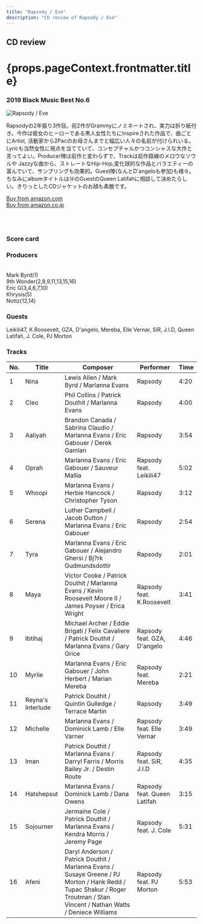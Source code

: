 ```yaml
---
title: "Rapsody / Eve"
description: "CD review of Rapsody / Eve"
---
```



<h2>CD review</h2>
<h1 className="h1--no--margin">{props.pageContext.frontmatter.title}</h1>
<h3><Link to="/best50/2019/">2019 Black Music Best No.6</Link></h3>

<Row  className="image-card-group">
	<Column colMd={"4"} colLg={"4"} noGutterMdLeft="">
       <ImageCard>

![Rapsody / Eve](../../images/cd/rapsody2L.jpg) 

</ImageCard>
	</Column>
	<Column colMd={"8"} colLg={"8"} noGutterMdLeft="">
	<p>
	Rapsodyの2年振り3作目。前2作がGrammyにノミネートされ、実力は折り紙付き。今作は彼女のヒーローである黒人女性たちにInspireされた作品で、曲ごとにArtist, 活動家から2Pacのお母さんまでと幅広い人々の名前が付けられいる。Lyricも当然女性に視点を当てていて、コンセプチャルかつコンシャスな大作と言ってよい。Producer陣は前作と変わらずで、Trackは前作路線のメロウなソウルや Jazzyな曲から、ストレートなHip-Hop,変化球的な作品とバラエティーの富んでいて、サンプリングも効果的。Guest陣(なんとD'angeloも参加)も様々。ちなみにalbumタイトルは⑭のGuestのQueen Latifahに相談して決めたらしい。きりっとしたCDジャケットのお顔も素敵です。
	</p>
	<a href="https://amzn.to/2TUEgZ3">Buy from amazon.com</a>
	<br/>  
	<a href="https://amzn.to/3esCjuW">Buy from amazon.co.jp</a>
	<br/>
	<a style="display:inline-block;overflow:hidden;background:url(https://linkmaker.itunes.apple.com/ja-jp/lockup.svg?releaseDate=2019-08-23&kind=album&bubble=apple_music&style=mono-black) no-repeat;width:180px;height:45px;" href="https://geo.music.apple.com/jp/album/eve/1476020071?mt=1&app=music&ls=1&at=11lcug"></a>
	<a style="display:inline-block;overflow:hidden;background:url(https://linkmaker.itunes.apple.com/ja-jp/badge-lrg.svg?releaseDate=2019-08-23&kind=album&bubble=itunes_music) no-repeat;width:140px;height:45px;" href="https://geo.music.apple.com/jp/album/eve/1476020071?app=itunes&at=11lcug"></a>
	</Column>
</Row>
<Row >
	<Column colMd={"4"} colLg={"4"} noGutterMdLeft="">
<div>
    <h3>Score card</h3>
	<SliderJS1 value="4" />
    <SliderJS2 value="2" />
	<SliderJS3 value="1" />
    <SliderJS4 value="9" />
</div>
</Column>
<Column colMd={"8"} colLg={"8"} noGutterMdLeft="">
<div>
<h3>Producers</h3>
<p>
<br/>Mark Byrd(1)
<br/>9th Wonder(2,8,9,11,13,15,16)
<br/>Eric G(3,4,6,7,10)
<br/>Khrysis(5)
<br/>Nottz(12,14)
</p>
<h3>Guests</h3>
<p>
Leikili47, K.Roosevelt, GZA, D'angelo, Mereba, Elle Vernar, SiR, J.I.D, Queen Latifah, J. Cole, PJ Morton
</p>
</div>
</Column>
</Row>

<h3>Tracks</h3>

| No. |	Title	          |	Composer	                                                                                                                                                                |	Performer	              |	Time |
| --- |	----------------- |	---------------------------------------------------------------------------------------------------------------------------------------------------------------------------	| --------------------------- |	---- |
| 1	  |	Nina	          |	Lewis Allen / Mark Byrd / Marlanna Evans	                                                                                                                                | Rapsody                     |	4:20 |
| 2	  |	Cleo	          |	Phil Collins / Patrick Douthit / Marlanna Evans	                                                                                                                            | Rapsody                     |	4:00 |
| 3	  |	Aaliyah	          |	Brandon Canada / Sabrina Claudio / Marlanna Evans / Eric Gabouer / Derek Gamlan	                                                                                            | Rapsody                     |	3:54 |
| 4	  |	Oprah	          |	Marlanna Evans / Eric Gabouer / Sauveur Mallia	                                                                                                                            | Rapsody feat. Leikili47	  |	5:02 |
| 5	  |	Whoopi	          |	Marlanna Evans / Herbie Hancock / Christopher Tyson	                                                                                                                        | Rapsody	                  |	3:12 |
| 6	  |	Serena	          |	Luther Campbell / Jacob Dutton / Marlanna Evans / Eric Gabouer	                                                                                                            | Rapsody	                  |	2:54 |
| 7	  |	Tyra	          |	Marlanna Evans / Eric Gabouer / Alejandro Ghersi / Bj?rk Gudmundsdottir	                                                                                                    | Rapsody	                  |	2:01 |
| 8	  |	Maya	          |	Victor Cooke / Patrick Douthit / Marlanna Evans / Kevin Roosevelt Moore II / James Poyser / Erica Wright	                                                                | Rapsody feat. K.Roosevelt	  |	3:41 |
| 9	  |	Ibtihaj	          |	Michael Archer / Eddie Brigati / Felix Cavaliere / Patrick Douthit / Marlanna Evans / Gary Grice	                                                                        | Rapsody feat. GZA, D'angelo |	4:46 |
| 10  |	Myrlie	          |	Marlanna Evans / Eric Gabouer / John Herbert / Marian Mereba	                                                                                                            | Rapsody feat. Mereba	      |	2:21 |
| 11  |	Reyna's Interlude |	Patrick Douthit / Quintin Gulledge / Terrace Martin	                                                                                                                        | Rapsody	                  |	3:49 |
| 12  |	Michelle	      |	Marlanna Evans / Dominick Lamb / Elle Varner	                                                                                                                            | Rapsody feat. Elle Vernar	  |	3:49 |
| 13  |	Iman	          |	Patrick Douthit / Marlanna Evans / Darryl Farris / Morris Bailey Jr. / Destin Route	                                                                                        | Rapsody feat. SiR, J.I.D	  |	4:35 |
| 14  |	Hatshepsut	      |	Marlanna Evans / Dominick Lamb / Dana Owens	                                                                                                                                | Rapsody feat. Queen Latifah |	3:15 |
| 15  |	Sojourner	      |	Jermaine Cole / Patrick Douthit / Marlanna Evans / Kendra Morris / Jeremy Page	                                                                                            | Rapsody feat. J. Cole	      |	5:31 |
| 16  |	Afeni	          |	Daryl Anderson / Patrick Douthit / Marlanna Evans / Susaye Greene / PJ Morton / Hank Redd / Tupac Shakur / Roger Troutman / Stan Vincent / Nathan Watts / Deniece Williams	| Rapsody feat. PJ Morton	  |	5:53 |
